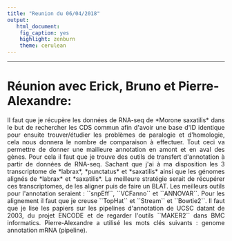 ---
title: "Reunion du 06/04/2018"
output:
   html_document: 
    fig_caption: yes
    highlight: zenburn
    theme: cerulean
---

* * * * *

# Réunion avec Erick, Bruno et Pierre-Alexandre:

<p style="text-align:justify";>Il faut que je récupère les données de RNA-seq de *Morone saxatilis* dans le but de rechercher les CDS commun afin d'avoir une base d'ID identique pour ensuite trouver/étudier les problèmes de paralogie et d'homologie, cela nous donnera le nombre de comparaison à effectuer. Tout ceci va permettre de donner une mailleure annotation en amont et en aval des gènes. Pour cela il faut que je trouve des outils de transfert d'annotation à partir de données de RNA-seq. Sachant que j'ai à ma disposition les 3 transcriptome de *labrax*, *punctatus* et *saxatilis* ainsi que les génomes alignés de *labrax* et *saxatilis*. La meilleure stratégie serait de récupérer ces transcriptomes, de les aligner puis de faire un BLAT. Les meilleurs outils  pour l'annotation seraient : ``snpEff``, ``VCFanno`` et ``ANNOVAR``. Pour les alignement il faut que je creuse ``TopHat`` et ``Stream`` et ``Bowtie2``. Il faut que je lise les papiers sur les pipelines d'annotation de UCSC datant de 2003, du projet ENCODE et de regarder l'outils ``MAKER2`` dans BMC informatics. Pierre-Alexandre a utilisé les mots clés suivants : genome annotation mRNA (pipeline).</p>
